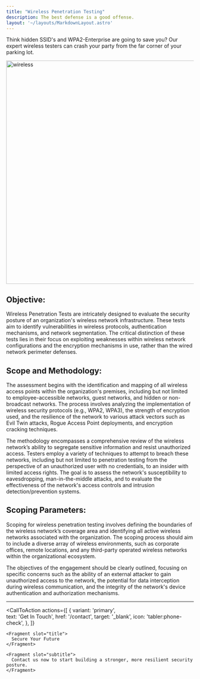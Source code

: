 ```yaml
---
title: "Wireless Penetration Testing"
description: The best defense is a good offense.
layout: '~/layouts/MarkdownLayout.astro'
---
```


Think hidden SSID's and WPA2-Enterprise are going to save you? Our expert wireless testers can crash your party from the far corner of your parking lot.

<img src="/assets/images/wireless.webp" alt="wireless" width="600" />

## Objective:
Wireless Penetration Tests are intricately designed to evaluate the security posture of an organization's wireless network infrastructure. These tests aim to identify vulnerabilities in wireless protocols, authentication mechanisms, and network segmentation. The critical distinction of these tests lies in their focus on exploiting weaknesses within wireless network configurations and the encryption mechanisms in use, rather than the wired network perimeter defenses.

## Scope and Methodology:
The assessment begins with the identification and mapping of all wireless access points within the organization's premises, including but not limited to employee-accessible networks, guest networks, and hidden or non-broadcast networks. The process involves analyzing the implementation of wireless security protocols (e.g., WPA2, WPA3), the strength of encryption used, and the resilience of the network to various attack vectors such as Evil Twin attacks, Rogue Access Point deployments, and encryption cracking techniques.

The methodology encompasses a comprehensive review of the wireless network’s ability to segregate sensitive information and resist unauthorized access. Testers employ a variety of techniques to attempt to breach these networks, including but not limited to penetration testing from the perspective of an unauthorized user with no credentials, to an insider with limited access rights. The goal is to assess the network's susceptibility to eavesdropping, man-in-the-middle attacks, and to evaluate the effectiveness of the network's access controls and intrusion detection/prevention systems.

## Scoping Parameters:
Scoping for wireless penetration testing involves defining the boundaries of the wireless network’s coverage area and identifying all active wireless networks associated with the organization. The scoping process should aim to include a diverse array of wireless environments, such as corporate offices, remote locations, and any third-party operated wireless networks within the organizational ecosystem.

The objectives of the engagement should be clearly outlined, focusing on specific concerns such as the ability of an external attacker to gain unauthorized access to the network, the potential for data interception during wireless communication, and the integrity of the network's device authentication and authorization mechanisms.

---

  
  <CallToAction
    actions={[
      {
        variant: 'primary',  
        text: 'Get In Touch',
        href: '/contact',
        target: '_blank',
        icon: 'tabler:phone-check',
      },
    ]}  
  >
    <Fragment slot="title">
      Secure Your Future
    </Fragment>
    
    <Fragment slot="subtitle">
      Contact us now to start building a stronger, more resilient security posture.
    </Fragment>  
  </CallToAction>
